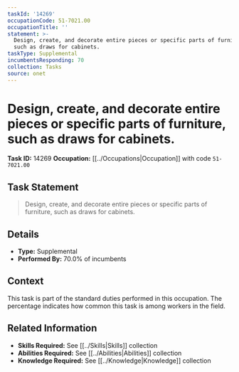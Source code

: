 ```yaml
---
taskId: '14269'
occupationCode: 51-7021.00
occupationTitle: ''
statement: >-
  Design, create, and decorate entire pieces or specific parts of furniture,
  such as draws for cabinets.
taskType: Supplemental
incumbentsResponding: 70
collection: Tasks
source: onet
---
```

# Design, create, and decorate entire pieces or specific parts of furniture, such as draws for cabinets.

**Task ID:** 14269
**Occupation:** [[../Occupations|Occupation]] with code `51-7021.00`

## Task Statement

> Design, create, and decorate entire pieces or specific parts of furniture, such as draws for cabinets.

## Details

- **Type:** Supplemental
- **Performed By:** 70.0% of incumbents

## Context

This task is part of the standard duties performed in this occupation. The percentage indicates how common this task is among workers in the field.

## Related Information

- **Skills Required:** See [[../Skills|Skills]] collection
- **Abilities Required:** See [[../Abilities|Abilities]] collection
- **Knowledge Required:** See [[../Knowledge|Knowledge]] collection
